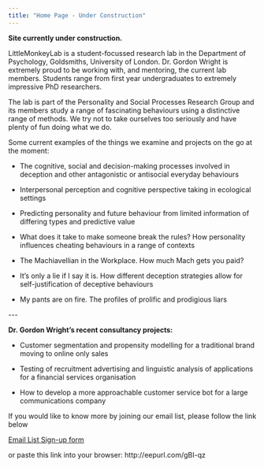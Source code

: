 ```yaml
---
title: "Home Page - Under Construction"
---
```


**Site currently under construction.**

LittleMonkeyLab is a student-focussed research lab in the Department of
Psychology, Goldsmiths, University of London. Dr. Gordon Wright is
extremely proud to be working with, and mentoring, the current lab
members. Students range from first year undergraduates to extremely
impressive PhD researchers.

The lab is part of the Personality and Social Processes Research Group
and its members study a range of fascinating behaviours using a
distinctive range of methods. We try not to take ourselves too seriously
and have plenty of fun doing what we do.

Some current examples of the things we examine and projects on the go at
the moment:

-   The cognitive, social and decision-making processes involved in
    deception and other antagonistic or antisocial everyday behaviours

-   Interpersonal perception and cognitive perspective taking in
    ecological settings

-   Predicting personality and future behaviour from limited information
    of differing types and predictive value

-   What does it take to make someone break the rules? How personality
    influences cheating behaviours in a range of contexts

-   The Machiavellian in the Workplace. How much Mach gets you paid?

-   It's only a lie if I say it is. How different deception strategies
    allow for self-justification of deceptive behaviours

-   My pants are on fire. The profiles of prolific and prodigious liars

\-\--

**Dr. Gordon Wright's recent consultancy projects:**

-   Customer segmentation and propensity modelling for a traditional
    brand moving to online only sales

-   Testing of recruitment advertising and linguistic analysis of
    applications for a financial services organisation

-   How to develop a more approachable customer service bot for a large
    communications company

If you would like to know more by joining our email list, please follow
the link below

[Email List Sign-up form](http://eepurl.com/gBI-qz)

or paste this link into your browser: http://eepurl.com/gBI-qz
